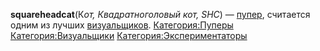 {{Инфобокс для пуперов
|title2=squareheadcat
|другие_ники=squaredeadcat
|image3=[[Файл:Squareheadcat.jpg|left]]
|caption3=Пример
|сферы_творчества=RYTP, 3D-моделирование
|год_начала=2013
|image4=Пример
|caption4=Пример
|имя_фамилия=Константин Лесников
|дата_рождения=
|место_проживания=
|ссылки=*[https://www.youtube.com/user/squareheadcat YouTube]
*[https://www.youtube.com/user/Ggurdezz/videos Alt]
*[https://vk.com/squareheadcat VK]
}}
'''squareheadcat '''(К''от, Квадратноголовый кот, SHC'') — [[Пуперы|пупер]], считается одним из лучших [[Визуальщики|визуальщиков]].
[[Категория:Пуперы]]
[[Категория:Визуальщики]]
[[Категория:Экспериментаторы]]